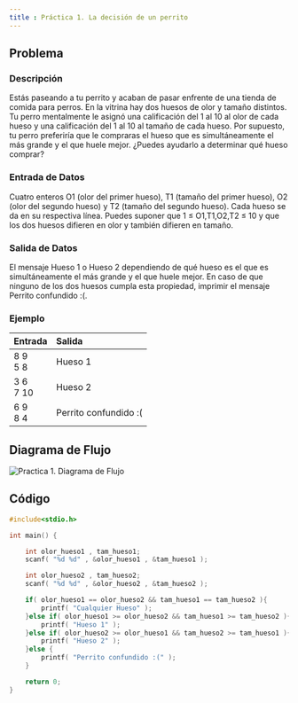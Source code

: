 ```yaml
---
title : Práctica 1. La decisión de un perrito 
---
```


## Problema 

### Descripción 

Estás paseando a tu perrito y acaban de pasar enfrente de una tienda de comida para perros. En la vitrina hay dos huesos de olor y tamaño distintos. Tu perro mentalmente le asignó una calificación del 1 al 10 al olor de cada hueso y una calificación del 1 al 10 al tamaño de cada hueso. Por supuesto, tu perro preferiría que le compraras el hueso que es simultáneamente el más grande y el que huele mejor. ¿Puedes ayudarlo a determinar qué hueso comprar?

### Entrada de Datos

Cuatro enteros O1 (olor del primer hueso), T1 (tamaño del primer hueso), O2 (olor del segundo hueso) y T2 (tamaño del segundo hueso). Cada hueso se da en su respectiva línea. 
Puedes suponer que 1 ≤ O1,T1,O2,T2 ≤ 10 y que los dos huesos difieren en olor y también difieren en tamaño.

### Salida de Datos
El mensaje Hueso 1 o Hueso 2 dependiendo de qué hueso es el que es simultáneamente el más grande y el que huele mejor. En caso de que ninguno de los dos huesos cumpla esta propiedad, imprimir el mensaje Perrito confundido :(.

### Ejemplo 

| Entrada | Salida |
|------|:-------|
8 9 <br/> 5 8  | Hueso 1
3 6 <br/> 7 10 | Hueso 2
6 9 <br/> 8 4  | Perrito confundido :( 

## Diagrama de Flujo

![Practica 1. Diagrama de Flujo](/ps/practicas/practica1/diagrama.png)

## Código

```c 
#include<stdio.h>

int main() {

    int olor_hueso1 , tam_hueso1;
    scanf( "%d %d" , &olor_hueso1 , &tam_hueso1 );

    int olor_hueso2 , tam_hueso2;
    scanf( "%d %d" , &olor_hueso2 , &tam_hueso2 );

    if( olor_hueso1 == olor_hueso2 && tam_hueso1 == tam_hueso2 ){
        printf( "Cualquier Hueso" );
    }else if( olor_hueso1 >= olor_hueso2 && tam_hueso1 >= tam_hueso2 ){
        printf( "Hueso 1" );
    }else if( olor_hueso2 >= olor_hueso1 && tam_hueso2 >= tam_hueso1 ){
        printf( "Hueso 2" );
    }else {
        printf( "Perrito confundido :(" );
    }

    return 0;
}
```